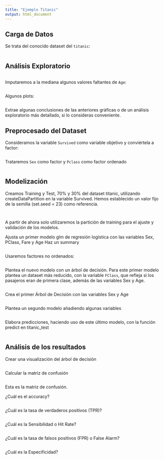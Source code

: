 ---
title: "Ejemplo Titanic"
output: html_document
---

## Carga de Datos

Se trata del conocido dataset del `titanic`:

```{r titanic}

```

## Análisis Exploratorio

```{r}

```

Imputaremos a la mediana algunos valores faltantes de `Age`:

```{r}

```

Algunos plots:

```{r}

```

Extrae algunas conclusiones de las anteriores gráficas o de un análisis exploratorio más detallado, si lo consideras conveniente.

## Preprocesado del Dataset

Consideramos la variable `Survived` como variable objetivo y conviértela a factor:

```{r}

```

Trataremos `Sex` como factor y `Pclass` como factor ordenado

```{r}
 
```


## Modelización

Creamos Training y Test, 70% y 30% del dataset titanic, utilizando createDataPartition en la variable Survived. Hemos establecido un valor fijo de la semilla (set.seed = 23) como referencia.

```{r}

```

```{r}

```

A partir de ahora solo utilizaremos la partición de training para el ajuste y validación de los modelos.

Ajusta un primer modelo glm de regresión logística con las variables Sex, PClass, Fare y Age
Haz un summary

```{r, eval =FALSE}

```

Usaremos factores no ordenados:

```{r}

```

Plantea el nuevo modelo con un árbol de decisión.
Para este primer modelo plantea un dataset más reducido, con la variable `FClass`, que refleja si los pasajeros eran de primera clase, además de las variables Sex y Age.

```{r}

```

Crea el primer Árbol de Decisión con las variables Sex y Age

```{r}

```

Plantea un segundo modelo añadiendo algunas variables
```{r}

```

Elabora predicciones, haciendo uso de este último modelo, con la función predict en titanic_test

```{r}

```

## Análisis de los resultados

Crear una visualización del árbol de decisión

```{r}

```


Calcular la matriz de confusión

```{r}

```


Esta es la matriz de confusión.


¿Cuál es el accuracy?
```{r}

```

¿Cuál es la tasa de verdaderos positivos (TPR)?
```{r}

```

¿Cuál es la Sensibilidad o Hit Rate?
```{r}

```

¿Cuál es la tasa de falsos positivos (FPR) o False Alarm?
```{r}

```

¿Cuál es la Especificidad?
 

```{r}

```


